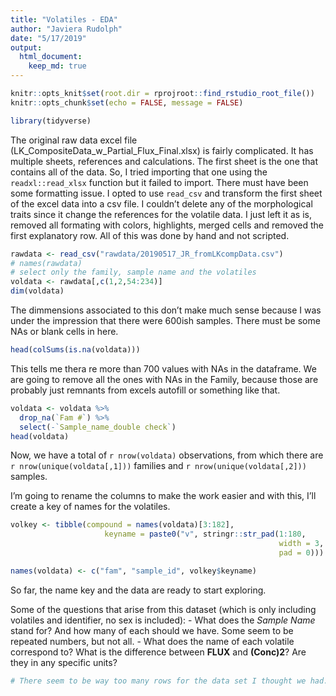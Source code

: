 ```yaml
---
title: "Volatiles - EDA"
author: "Javiera Rudolph"
date: "5/17/2019"
output:
  html_document:
    keep_md: true
---
```


```r
knitr::opts_knit$set(root.dir = rprojroot::find_rstudio_root_file())
knitr::opts_chunk$set(echo = FALSE, message = FALSE)

library(tidyverse)
```

The original raw data excel file (LK_CompositeData_w_Partial_Flux_Final.xlsx) is fairly complicated. It has multiple sheets, references and calculations. The first sheet is the one that contains all of the data. So, I tried importing that one using the `readxl::read_xlsx` function but it failed to import. There must have been some formatting issue. I opted to use `read_csv` and transform the first sheet of the excel data into a csv file. I couldn't delete any of the morphological traits since it change the references for the volatile data. I just left it as is, removed all formating with colors, highlights, merged cells and removed the first explanatory row. All of this was done by hand and not scripted. 


```r
rawdata <- read_csv("rawdata/20190517_JR_fromLKcompData.csv")
# names(rawdata)
# select only the family, sample name and the volatiles
voldata <- rawdata[,c(1,2,54:234)]
dim(voldata)
```

The dimmensions associated to this don't make much sense because I was under the impression that there were 600ish samples. There must be some NAs or blank cells in here.

```r
head(colSums(is.na(voldata)))
```
This tells me thera re more than 700 values with NAs in the dataframe. We are going to remove all the ones with NAs in the Family, because those are probably just remnants from excels autofill or something like that. 

```r
voldata <- voldata %>% 
  drop_na(`Fam #`) %>% 
  select(-`Sample_name_double check`)
head(voldata)
```


Now, we have a total of `r nrow(voldata)` observations, from which there are `r nrow(unique(voldata[,1]))` families and `r nrow(unique(voldata[,2]))` samples.

I'm going to rename the columns to make the work easier and with this, I'll create a key of names for the volatiles.

```r
volkey <- tibble(compound = names(voldata)[3:182],
                     keyname = paste0("v", stringr::str_pad(1:180,
                                                            width = 3, side = "left",
                                                            pad = 0)))

names(voldata) <- c("fam", "sample_id", volkey$keyname)

```

So far, the name key and the data are ready to start exploring.






Some of the questions that arise from this dataset (which is only including volatiles and identifier, no sex is included):
 - What does the *Sample Name* stand for? And how many of each should we have. Some seem to be repeated numbers, but not all. 
 - What does the name of each volatile correspond to? What is the difference between **FLUX** and **(Conc)2**? Are they in any specific units?
 
```r
# There seem to be way too many rows for the data set I thought we had. 
```
 
